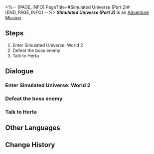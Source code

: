 <%-- [PAGE_INFO]
PageTitle=#Simulated Universe (Part 2)#
[END_PAGE_INFO] --%>
{{Stub|Dialogue.}}
{{Mission Infobox
|id            = 4030004
|title         = 
|image         = <!--Mission Simulated Universe (Part 2).png-->
|type          = Adventure
|event_name    = 
|chapter       = 
|requirements  = 
* [[Adventure Mission]] ''[[Simulated Universe (Part 1)]]'' completed
* [[Trailblaze Mission]] ''[[Not Good With Farewells]]'' completed
|summary       = <!--official mission summary from Fate's Atlas-->
|characters    = Trailblazer
|startLocation = [[<!--starting world-->]] - [[<!--starting area-->]]
|world         = <!--starting world-->
|area          = <!--starting area-->
|prev          = Simulated Universe (Part 1)
|next          = 
|rewards       = Trailblaze EXP*300; Stellar Jade*50; Traveler's Guide*2; Refined Aether*1; Credit*25,000
}}
'''''Simulated Universe (Part 2)''''' is an [[Adventure Mission]]<!--in [world]-->.

==Steps==
# Enter Simulated Universe: World 2
# Defeat the boss enemy
# Talk to Herta

<!--
==Gameplay Notes==

--><!--
==Trial Character==

-->
==Dialogue==
{{Stub Dialogue}}
===Enter Simulated Universe: World 2===
{{Mission Description|type=adventure|location=<!--to be added-->|Herta asks you to enter the Simulated Universe created by the Genius Society while pretending to be the Aeon of Trailblaze, and try to glean the secret of Aeons and Paths from the simulated Aeons.}}
{{Dialogue Start}}
:{{tx}}
{{Dialogue End}}

===Defeat the boss enemy===
{{Dialogue Start}}
:{{tx}}
{{Dialogue End}}

===Talk to Herta===
{{Dialogue Start}}
:{{tx}}
{{Dialogue End}}

==Other Languages==
{{Other Languages
|en   = Simulated Universe (Part 2)
|zhs  = 模拟宇宙•其二
|zht  = 模擬宇宙•其二
|ja   = 模擬宇宙・2
|ko   = 시뮬레이션 우주•2
|es   = Universo Simulado II
|fr   = Univers simulé (partie 2)
|ru   = Виртуальная вселенная II
|th   = Simulated Universe 2
|vi   = Vũ Trụ Mô Phỏng-2
|de   = Universum-Simulation (Teil 2)
|id   = Simulated Universe: Bagian II
|pt   = Universo Simulado (Parte 2)
}}

==Change History==
{{Change History|1.0}}
